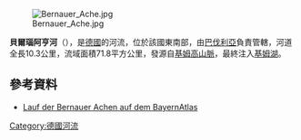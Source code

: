 {{Onesource|time=2020-11-04T14:36:32+00:00}}
{{Coord|47.83051|N|12.37413|E|display=title}}
[[Image:Bernauer_Ache.jpg|right]]

'''貝爾瑙阿亨河'''（{{lang-de|Bernauer Achen}}），是[[德國|德國]]的河流，位於該國東南部，由[[巴伐利亞|巴伐利亞]]負責管轄，河道全長10.3公里，流域面積71.8平方公里，發源自[[基姆高山脈|基姆高山脈]]，最終注入[[基姆湖|基姆湖]]。

==參考資料==
* [https://geoportal.bayern.de/bayernatlas/index.html?X=5296787.50&Y=4531310.58&zoom=9&lang=de&topic=ba&bgLayer=tk&catalogNodes=122 Lauf der Bernauer Achen auf dem BayernAtlas] {{Wayback|url=https://geoportal.bayern.de/bayernatlas/index.html?X=5296787.50&Y=4531310.58&zoom=9&lang=de&topic=ba&bgLayer=tk&catalogNodes=122 |date=20170321082051 }}

{{Germany-geo-stub}}
[[Category:德國河流|Category:德國河流]]